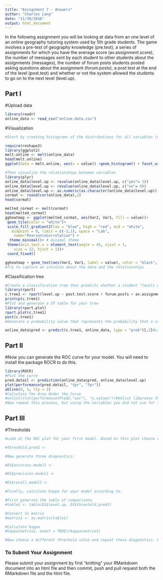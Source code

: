 ```yaml
---
title: "Assignment 7 - Answers"
author: "Charles Lang"
date: "11/30/2016"
output: html_document
---
```


In the following assignment you will be looking at data from an one level of an online geography tutoring system used by 5th grade students. The game involves a pre-test of geography knowledge (pre.test), a series of assignments for which you have the average score (av.assignment.score),  the number of messages sent by each student to other students about the assignments (messages), the number of forum posts students posted asking questions about the assignment (forum.posts), a post test at the end of the level (post.test) and whether or not the system allowed the students to go on to the next level (level.up).  

## Part I

#Upload data
```r
library(readr)
online_data <- read_csv("online.data.csv")
```

#Visualization 
```r
#Start by creating histograms of the distributions for all variables (#HINT: look up "facet" in the ggplot documentation)

require(reshape2)
library(ggplot2)
melt.online <- melt(online_data)
head(melt.online)
ggplot(data = melt.online, aes(x = value)) +geom_histogram() + facet_wrap(~variable, scales = "free")

#Then visualize the relationships between variables
library(plyr)
online_data$level.up <- revalue(online_data$level.up, c("yes"= 1))
online_data$level.up <- revalue(online_data$level.up, c("no"= 0))
online_data$level.up <- as.numeric(as.character(online_data$level.up))
cormat <- round(cor(online_data),2)
head(cormat)

melted_cormat <- melt(cormat)
head(melted_cormat)
ggheatmap <- ggplot(melted_cormat, aes(Var2, Var1, fill = value))+
 geom_tile(color = "white")+
 scale_fill_gradient2(low = "blue", high = "red", mid = "white", 
   midpoint = 0, limit = c(-1,1), space = "Lab", 
    name="Pearson\nCorrelation") +
  theme_minimal()+ # minimal theme
 theme(axis.text.x = element_text(angle = 45, vjust = 1, 
    size = 12, hjust = 1))+
 coord_fixed()

ggheatmap + geom_text(aes(Var2, Var1, label = value), color = "black", size = 4)
#Try to capture an intution about the data and the relationships
```


#Classification tree
```r
#Create a classification tree that predicts whether a student "levels up" in the online course using three variables of your choice (As we did last time, set all controls to their minimums)
library(rpart)
c.tree1 <- rpart(level.up ~ post.test.score + forum.posts + av.assignment.score, method= "class", data=online_data)
printcp(c.tree1)
#Plot and generate a CP table for your tree 
library(rpart.plot)
rpart.plot(c.tree1)
post(c.tree1)
#Generate a probability value that represents the probability that a student levels up based your classification tree 

online_data$pred <- predict(c.tree1, online_data, type = "prob")[,2]#Last class we used type = "class" which predicted the classification for us, this time we are using type = "prob" to see the probability that our classififcation is based on.
```
## Part II
#Now you can generate the ROC curve for your model. You will need to install the package ROCR to do this.
```r
library(ROCR)
#Plot the curve
pred.detail <- prediction(online_data$pred, online_data$level.up) 
plot(performance(pred.detail, "tpr", "fpr"))
abline(0, 1, lty = 2)
#Calculate the Area Under the Curve
#unlist(slot(performance(Pred2,"auc"), "y.values"))#Unlist liberates the AUC value from the "performance" object created by ROCR
#Now repeat this process, but using the variables you did not use for the previous model and compare the plots & results of your two models. Which one do you think was the better model? Why?
```
## Part III
#Thresholds
```r
#Look at the ROC plot for your first model. Based on this plot choose a probability threshold that balances capturing the most correct predictions against false positives. Then generate a new variable in your data set that classifies each student according to your chosen threshold.

#threshold.pred1 <- 

#Now generate three diagnostics:

#D1$accuracy.model1 <-

#D1$precision.model1 <- 

#D1$recall.model1 <- 

#Finally, calculate Kappa for your model according to:

#First generate the table of comparisons
#table1 <- table(D1$level.up, D1$threshold.pred1)

#Convert to matrix
#matrix1 <- as.matrix(table1)

#Calculate kappa
#kappa(matrix1, exact = TRUE)/kappa(matrix1)

#Now choose a different threshold value and repeat these diagnostics. What conclusions can you draw about your two thresholds?

```

### To Submit Your Assignment

Please submit your assignment by first "knitting" your RMarkdown document into an html file and then commit, push and pull request both the RMarkdown file and the html file.
